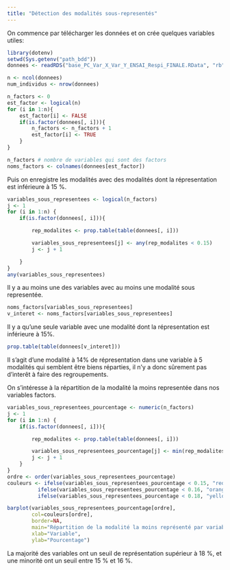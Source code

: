 ```yaml
---
title: "Détection des modalités sous-representés"
---
```


On commence par télécharger les données et on crée quelques variables utiles:
```r
library(dotenv)
setwd(Sys.getenv("path_bdd"))
donnees <- readRDS("base_PC_Var_X_Var_Y_ENSAI_Respi_FINALE.RData", "rb")

n <- ncol(donnees)
num_individus <- nrow(donnees)

n_factors <- 0
est_factor <- logical(n)
for (i in 1:n){
    est_factor[i] <- FALSE
    if(is.factor(donnees[, i])){
        n_factors <- n_factors + 1
        est_factor[i] <- TRUE
    }
}

n_factors # nombre de variables qui sont des factors
noms_factors <- colnames(donnees[est_factor])
```


Puis on enregistre les modalités avec des modalités dont la répresentation est inférieure à 15 %.
```r
variables_sous_representees <- logical(n_factors)
j <- 1
for (i in 1:n) {
    if(is.factor(donnees[, i])){

        rep_modalites <- prop.table(table(donnees[, i]))        

        variables_sous_representees[j] <- any(rep_modalites < 0.15)
        j <- j + 1

    }
}
any(variables_sous_representees)
```
Il y a au moins une des variables avec au moins une modalité sous representée.
```r
noms_factors[variables_sous_representees]
v_interet <- noms_factors[variables_sous_representees]

```
Il y a qu'une seule variable avec une modalité dont la répresentation est inférieure à 15%.
```r
prop.table(table(donnees[v_interet]))
```

Il s'agit d'une modalité à 14% de répresentation dans une variable à 5 modalités qui semblent être biens réparties, il n'y a donc sûrement pas d'interêt à faire des regroupements.

On s'intéresse à la répartition de la modalité la moins representée dans nos variables factors.

```r
variables_sous_representees_pourcentage <- numeric(n_factors)
j <- 1
for (i in 1:n) {
    if(is.factor(donnees[, i])){

        rep_modalites <- prop.table(table(donnees[, i]))        

        variables_sous_representees_pourcentage[j] <- min(rep_modalites)
        j <- j + 1
    }
}
ordre <- order(variables_sous_representees_pourcentage)
couleurs <- ifelse(variables_sous_representees_pourcentage < 0.15, "red",
          ifelse(variables_sous_representees_pourcentage < 0.16, "orange",
          ifelse(variables_sous_representees_pourcentage < 0.18, "yellow", "green")))

barplot(variables_sous_representees_pourcentage[ordre],
        col=couleurs[ordre],
        border=NA,
        main="Répartition de la modalité la moins représenté par variables",
        xlab="Variable",
        ylab="Pourcentage")
```

La majorité des variables ont un seuil de représentation supérieur à 18 %, et une minorité ont un seuil entre 15 % et 16 %.